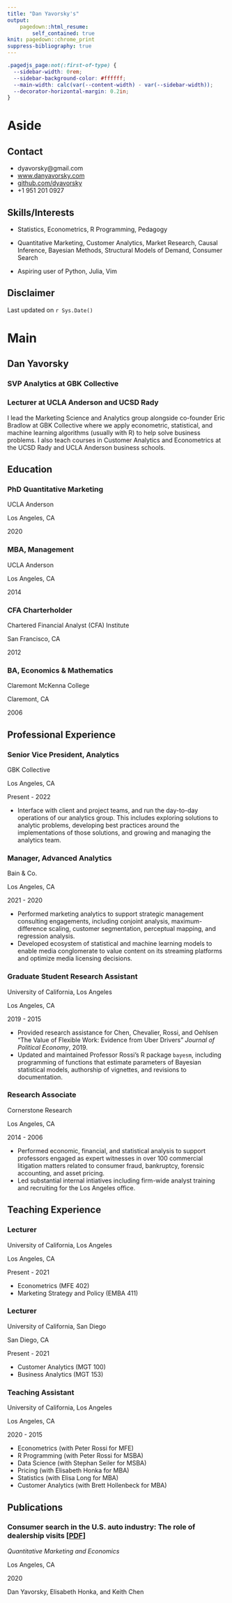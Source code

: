 ```yaml
---
title: "Dan Yavorsky's"
output:
    pagedown::html_resume:
        self_contained: true
knit: pagedown::chrome_print
suppress-bibliography: true
---
```


```css
.pagedjs_page:not(:first-of-type) {
  --sidebar-width: 0rem;
  --sidebar-background-color: #ffffff;
  --main-width: calc(var(--content-width) - var(--sidebar-width));
  --decorator-horizontal-margin: 0.2in;
}
```

Aside
================================================================================

Contact {#contact}
--------------------------------------------------------------------------------

- <i class="fa fa-envelope"></i> dyavorsky@gmail.com
- <i class="fa fa-home"></i> [www.danyavorsky.com](https://www.danyavorsky.com)
- <i class="fa fa-github"></i> [github.com/dyavorsky](https://github.com/dyavorsky)
- <i class="fa fa-phone"></i> +1 951 201 0927



Skills/Interests {#skills}
--------------------------------------------------------------------------------

- Statistics, Econometrics, R Programming, Pedagogy

- Quantitative Marketing, Customer Analytics, Market Research, Causal Inference, Bayesian Methods, Structural Models of Demand, Consumer Search

- Aspiring user of Python, Julia, Vim


Disclaimer {#disclaimer}
--------------------------------------------------------------------------------

<!-- This resume was made with the R package [**pagedown**](https://github.com/rstudio/pagedown). -->

Last updated on `r Sys.Date()`



Main
================================================================================

Dan Yavorsky {#title}
--------------------------------------------------------------------------------

### SVP Analytics at GBK Collective  
### Lecturer at UCLA Anderson and UCSD Rady

I lead the Marketing Science and Analytics group alongside co-founder Eric Bradlow at GBK Collective where we apply econometric, statistical, and machine learning algorithms (usually with R) to help solve business problems. I also teach courses in Customer Analytics and Econometrics at the UCSD Rady and UCLA Anderson business schools. 


Education {data-icon=graduation-cap data-concise=true}
--------------------------------------------------------------------------------

### PhD Quantitative Marketing

UCLA Anderson

Los Angeles, CA

2020

### MBA, Management

UCLA Anderson

Los Angeles, CA

2014

### CFA Charterholder

Chartered Financial Analyst (CFA) Institute

San Francisco, CA

2012

### BA, Economics & Mathematics

Claremont McKenna College

Claremont, CA

2006


Professional Experience {data-icon=suitcase}
--------------------------------------------------------------------------------

### Senior Vice President, Analytics

GBK Collective

Los Angeles, CA

Present - 2022

- Interface with client and project teams, and run the day-to-day operations of our analytics group. This includes exploring solutions to analytic problems, developing best practices around the implementations of those solutions, and growing and managing the analytics team.

### Manager, Advanced Analytics

Bain & Co.

Los Angeles, CA

2021 - 2020

- Performed marketing analytics to support strategic management consulting engagements, including conjoint analysis, maximum-difference scaling, customer segmentation, perceptual mapping, and regression analysis.
- Developed ecosystem of statistical and machine learning models to enable media conglomerate to value content on its streaming platforms and optimize media licensing decisions.

### Graduate Student Research Assistant

University of California, Los Angeles

Los Angeles, CA

2019 - 2015

- Provided research assistance for Chen, Chevalier, Rossi, and Oehlsen “The Value of Flexible Work: Evidence from Uber Drivers” _Journal of Political Economy_, 2019.
- Updated and maintained Professor Rossi’s R package `bayesm`, including programming of functions that estimate parameters of Bayesian statistical models, authorship of vignettes, and revisions to documentation.

### Research Associate

Cornerstone Research

Los Angeles, CA

2014 - 2006

- Performed economic, financial, and statistical analysis to support professors engaged as expert witnesses in over 100 commercial litigation matters related to consumer fraud, bankruptcy, forensic accounting, and asset pricing.
- Led substantial internal intiatives including firm-wide analyst training and recruiting for the Los Angeles office.


Teaching Experience {data-icon=chalkboard-teacher}
--------------------------------------------------------------------------------

### Lecturer

University of California, Los Angeles

Los Angeles, CA

Present - 2021

- Econometrics (MFE 402)
- Marketing Strategy and Policy (EMBA 411)


### Lecturer

University of California, San Diego

San Diego, CA

Present - 2021

- Customer Analytics (MGT 100)
- Business Analytics (MGT 153)


### Teaching Assistant

University of California, Los Angeles

Los Angeles, CA

2020 - 2015

- Econometrics (with Peter Rossi for MFE)
- R Programming (with Peter Rossi for MSBA)
- Data Science (with Stephan Seiler for MSBA)
- Pricing (with Elisabeth Honka for MBA)
- Statistics (with Elisa Long for MBA)
- Customer Analytics (with Brett Hollenbeck for MBA)


Publications {data-icon=file}
--------------------------------------------------------------------------------

### Consumer search in the U.S. auto industry: The role of dealership visits [[PDF](https://link.springer.com/content/pdf/10.1007/s11129-020-09229-4.pdf)]

_Quantitative Marketing and Economics_ 

Los Angeles, CA

2020

Dan Yavorsky, Elisabeth Honka, and Keith Chen

